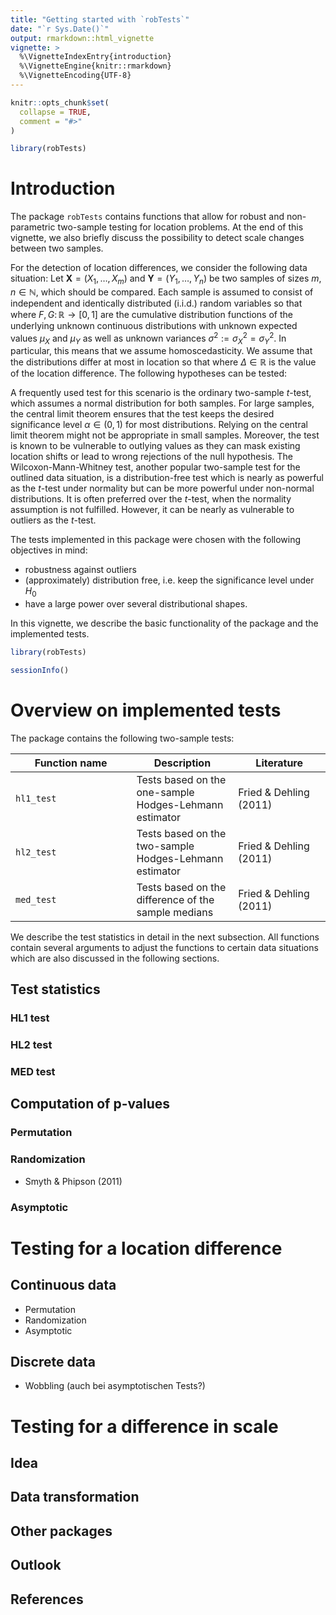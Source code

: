 ```yaml
---
title: "Getting started with `robTests`"
date: "`r Sys.Date()`"
output: rmarkdown::html_vignette
vignette: >
  %\VignetteIndexEntry{introduction}
  %\VignetteEngine{knitr::rmarkdown}
  %\VignetteEncoding{UTF-8}
---
```


```r
knitr::opts_chunk$set(
  collapse = TRUE,
  comment = "#>"
)
```

```r
library(robTests)
```

# Introduction
The package `robTests` contains functions that allow for robust and non-parametric
two-sample testing for location problems. At the end of this vignette, we also
briefly discuss the possibility to detect scale changes between two samples.

For the detection of location differences, we consider the following data situation:
Let $\boldsymbol{X} = \left(X_1, \ldots, X_m\right)$ and $\boldsymbol{Y} = \left(Y_1, \ldots, Y_n\right)$
be two samples of sizes $m, n \in \mathbb{N}$, which should be compared. Each
sample is assumed to consist of independent and identically distributed (i.i.d.)
random variables so that
\begin{align*}
  X_1, \ldots, X_m \overset{i.i.d.}{\sim} F \quad \text{and} \quad Y_1, \ldots, Y_n \overset{i.i.d.}{\sim} G,
\end{align*}
where $F, G\colon \mathbb{R} \to \left[0, 1\right]$ are the cumulative distribution functions
of the underlying unknown continuous distributions with unknown expected values $\mu_X$ and $\mu_Y$
as well as unknown variances $\sigma^2 := \sigma_X^2 = \sigma_Y^2$. In particular, this means
that we assume homoscedasticity. We assume that the distributions differ at most in location so that
\begin{align*}
  G\left(x\right) = F\left(x - \Delta\right) \quad \text{for all}\ x \in \mathbb{R},
\end{align*}
where $\Delta \in \mathbb{R}$ is the value of the location difference. The following
hypotheses can be tested:
\begin{align*}
  &H_0^{(=)}\colon \Delta = \Delta_0 \quad \text{vs.} \quad H_1^{(\neq)}\colon \Delta \neq \Delta_0 \\
  &H_0^{(>)}\colon \Delta > \Delta_0 \quad \text{vs.} \quad H_1^{(\leq)}\colon \Delta \neq \Delta_0 \\
  &H_0^{(<)}\colon \Delta < \Delta_0 \quad \text{vs.} \quad H_1^{(\geq)}\colon \Delta \neq \Delta_0.
\end{align*}

A frequently used test for this scenario is the ordinary two-sample $t$-test, which
assumes a normal distribution for both samples. For large samples, the central limit theorem ensures that the test keeps the desired
significance level $\alpha \in \left(0, 1\right)$ for most distributions. Relying on the
central limit theorem might not be appropriate in small samples. Moreover, the test is known to be vulnerable to outlying 
values as they can mask existing location shifts or lead to wrong rejections of 
the null hypothesis. The Wilcoxon-Mann-Whitney test, another popular two-sample
test for the outlined data situation, is a distribution-free test which is nearly
as powerful as the $t$-test under normality but can be more powerful under non-normal
distributions. It is often preferred over the $t$-test, when the normality assumption
is not fulfilled. However, it can be nearly as vulnerable to outliers as the $t$-test.

The tests implemented in this package were chosen with the following objectives
in mind:

* robustness against outliers
* (approximately) distribution free, i.e. keep the significance level under $H_0$
* have a large power over several distributional shapes.

In this vignette, we describe the basic functionality of the package and the
implemented tests.

```r
library(robTests)

sessionInfo()
```

# Overview on implemented tests
The package contains the following two-sample tests:

Function name | Description | Literature
------------- | ----------- | ----------
`hl1_test`    | Tests based on the one-sample Hodges-Lehmann estimator | Fried \& Dehling (2011)
`hl2_test`    | Tests based on the two-sample Hodges-Lehmann estimator | Fried \& Dehling (2011)
`med_test`    | Tests based on the difference of the sample medians | Fried \& Dehling (2011)

We describe the test statistics in detail in the next subsection. All functions
contain several arguments to adjust the functions to certain data situations which
are also discussed in the following sections.

## Test statistics

### HL1 test

### HL2 test

### MED test

## Computation of p-values

### Permutation

### Randomization

- Smyth & Phipson (2011)

### Asymptotic

# Testing for a location difference

## Continuous data

- Permutation
- Randomization
- Asymptotic

## Discrete data

- Wobbling (auch bei asymptotischen Tests?)

# Testing for a difference in scale

## Idea

## Data transformation

## Other packages

## Outlook

## References

